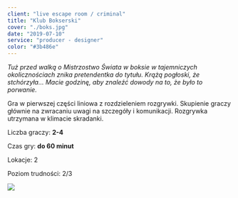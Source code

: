 ```yaml
---
client: "live escape room / criminal"
title: "Klub Bokserski"
cover: "./boks.jpg"
date: "2019-07-10"
service: "producer - designer"
color: "#3b486e"
---
```



*Tuż przed walką o Mistrzostwo Świata w boksie w tajemniczych okolicznościach znika pretendentka do tytułu. Krążą pogłoski, że stchórzyła… Macie godzinę, aby znaleźć dowody na to, że było to porwanie.*

Gra w pierwszej części liniowa z rozdzieleniem rozgrywki. Skupienie graczy głównie na zwracaniu uwagi na szczegóły i komunikacji. Rozgrywka utrzymana w klimacie skradanki.

Liczba graczy: **2-4**

Czas gry: **do 60 minut**

Lokacje: 2

Poziom trudności: 2/3 

![](./boks.jpg)
